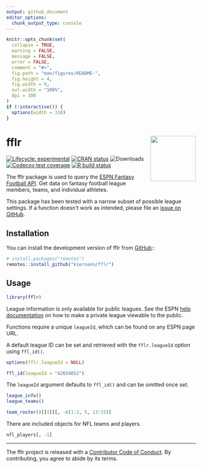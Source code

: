 ```yaml
---
output: github_document
editor_options: 
  chunk_output_type: console
---
```


<!-- README.md is generated from README.Rmd. Please edit that file -->

```r
knitr::opts_chunk$set(
  collapse = TRUE,
  warning = FALSE,
  message = FALSE,
  error = FALSE,
  comment = "#>",
  fig.path = "man/figures/README-",
  fig.height = 4,
  fig.width = 9,
  out.width = "100%",
  dpi = 300
)
if (!interactive()) {
  options(width = 110)
}
```

# fflr <img src="man/figures/logo.png" align="right" width="120" />

<!-- badges: start -->
[![Lifecycle: experimental][life_badge]][life_link]
[![CRAN status][cran_badge]][cran_link]
![Downloads][dl_badge]
[![Codecov test coverage][cov_badge]][cov_link]
[![R build status][ga_badge]][ga_link]
<!-- badges: end -->

The fflr package is used to query the [ESPN Fantasy Football API][api]. Get data
on fantasy football league members, teams, and individual athletes.

This package has been tested with a narrow subset of possible league settings.
If a function doesn't work as intended, please file an [issue on GitHub][iss].

## Installation

You can install the development version of fflr from [GitHub][fflr]::

```r
# install.packages("remotes")
remotes::install_github("kiernann/fflr")
```

## Usage

```r
library(fflr)
```

League information is only available for public leagues. See the ESPN
[help documentation][help] on how to make a private league viewable to the
public.

Functions require a unique `leagueId`, which can be found on any ESPN page URL.

A default league ID can be set and retrieved with the `fflr.leagueId` option 
using `ffl_id()`.

```r
options(fflr.leagueId = NULL)
```

```r
ffl_id(leagueId = "42654852")
```

The `leagueId` argument defaults to `ffl_id()` and can be omitted once set.

```r
league_info()
league_teams()
```

```r
team_roster()[[1]][, -c(1:3, 5, 13:15)]
```

There are included objects for NFL teams and players.

```r
nfl_players[, -1]
```

***

The fflr project is released with a [Contributor Code of Conduct][coc]. By
contributing, you agree to abide by its terms.

<!-- refs: start -->
[life_badge]: https://img.shields.io/badge/lifecycle-maturing-blue.svg
[life_link]: https://www.tidyverse.org/lifecycle/#maturing
[cran_badge]: https://www.r-pkg.org/badges/version/fflr
[cran_link]: https://CRAN.R-project.org/package=fflr
[ga_badge]: https://github.com/kiernann/fflr/workflows/R-CMD-check/badge.svg
[ga_link]: https://github.com/kiernann/fflr/actions
[cov_badge]: https://codecov.io/gh/kiernann/fflr/branch/master/graph/badge.svg
[cov_link]: https://codecov.io/gh/kiernann/fflr?branch=master
[dl_badge]: https://cranlogs.r-pkg.org/badges/grand-total/fflr
[api]: https://fantasy.espn.com/apis/v3/games/ffl/
[iss]: https://github.com/kiernann/fflr/issues
[fflr]: https://github.com/kiernann/fflr
[cran]: https://cran.r-project.org/package=fflr
[coc]: https://kiernann.com/fflr/CODE_OF_CONDUCT.html
[tidy]: https://en.wikipedia.org/wiki/Tidy_data
[help]: https://support.espn.com/hc/en-us/articles/360000064451-Making-a-Private-League-Viewable-to-the-Public
<!-- refs: end -->

